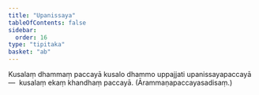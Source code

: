 ```yaml
---
title: "Upanissaya"
tableOfContents: false
sidebar:
  order: 16
type: "tipitaka"
basket: "ab"
---
```



<DynamicBreadcrumb />

<Division number="123">

<Paragraph number="456">
Kusalaṃ dhammaṃ paccayā kusalo dhammo uppajjati upanissayapaccayā—  kusalaṃ ekaṃ khandhaṃ paccayā. (Ārammaṇapaccayasadisaṃ.)
</Paragraph>
</Division>